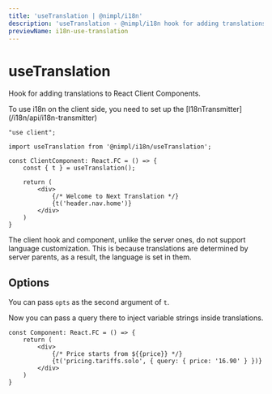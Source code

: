 ```yaml
---
title: 'useTranslation | @nimpl/i18n'
description: 'useTranslation - @nimpl/i18n hook for adding translations to React Client Components'
previewName: i18n-use-translation
---
```



# useTranslation

Hook for adding translations to React Client Components.

<Hint>
To use i18n on the client side, you need to set up the [I18nTransmitter](/i18n/api/i18n-transmitter)
</Hint>

```tsx
"use client";

import useTranslation from '@nimpl/i18n/useTranslation';

const ClientComponent: React.FC = () => {
    const { t } = useTranslation();

    return (
        <div>
            {/* Welcome to Next Translation */}
            {t('header.nav.home')}
        </div>
    )
}
```

<Hint>
The client hook and component, unlike the server ones, do not support language customization. 
This is because translations are determined by server parents, as a result, the language is set in them.
</Hint>

## Options

You can pass `opts` as the second argument of `t`.

Now you can pass a query there to inject variable strings inside translations.

```tsx
const Component: React.FC = () => {
    return (
        <div>
            {/* Price starts from ${{price}} */}
            {t('pricing.tariffs.solo', { query: { price: '16.90' } })}
        </div>
    )
}
```
